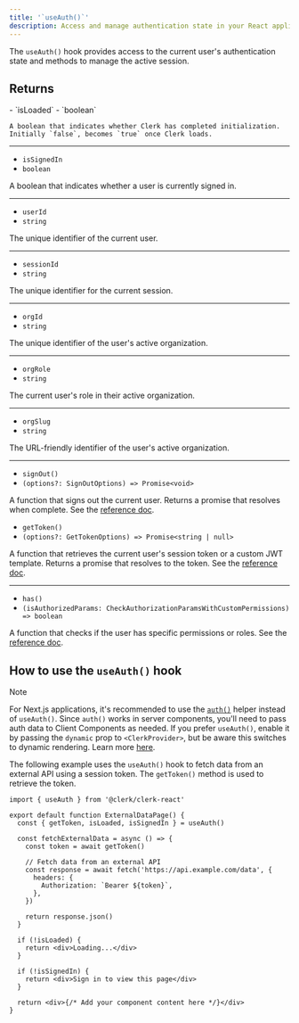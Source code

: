 ```yaml
---
title: '`useAuth()`'
description: Access and manage authentication state in your React application with Clerk's useAuth() hook.
---
```


The `useAuth()` hook provides access to the current user's authentication state and methods to manage the active session.

## Returns

<Properties>
  - `isLoaded`
  - `boolean`

    A boolean that indicates whether Clerk has completed initialization. Initially `false`, becomes `true` once Clerk loads.

  ---

  - `isSignedIn`
  - `boolean`

  A boolean that indicates whether a user is currently signed in.

  ---

  - `userId`
  - `string`

  The unique identifier of the current user.

  ---

  - `sessionId`
  - `string`

  The unique identifier for the current session.

  ---

  - `orgId`
  - `string`

  The unique identifier of the user's active organization.

  ---

  - `orgRole`
  - `string`

  The current user's role in their active organization.

  ---

  - `orgSlug`
  - `string`

  The URL-friendly identifier of the user's active organization.

  ---

  - `signOut()`
  - `(options?: SignOutOptions) => Promise<void>`

  A function that signs out the current user. Returns a promise that resolves when complete. See the [reference doc](/docs/references/javascript/clerk/clerk#sign-out).

  - `getToken()`
  - `(options?: GetTokenOptions) => Promise<string | null>`

  A function that retrieves the current user's session token or a custom JWT template. Returns a promise that resolves to the token. See the [reference doc](/docs/references/javascript/session#get-token).

  ---

  - `has()`
  - `(isAuthorizedParams: CheckAuthorizationParamsWithCustomPermissions) => boolean`

  A function that checks if the user has specific permissions or roles. See the [reference doc](/docs/references/nextjs/auth-object#has).
</Properties>

## How to use the `useAuth()` hook

> [!NOTE]
> For Next.js applications, it's recommended to use the [`auth()`](/docs/references/nextjs/auth) helper instead of `useAuth()`. Since `auth()` works in server components, you'll need to pass auth data to Client Components as needed. If you prefer `useAuth()`, enable it by passing the `dynamic` prop to `<ClerkProvider>`, but be aware this switches to dynamic rendering. Learn more [here](/docs/references/nextjs/rendering-modes).

The following example uses the `useAuth()` hook to fetch data from an external API using a session token. The `getToken()` method is used to retrieve the token.

```tsx {{ filename: 'ExternalDataPage.tsx' }}
import { useAuth } from '@clerk/clerk-react'

export default function ExternalDataPage() {
  const { getToken, isLoaded, isSignedIn } = useAuth()

  const fetchExternalData = async () => {
    const token = await getToken()

    // Fetch data from an external API
    const response = await fetch('https://api.example.com/data', {
      headers: {
        Authorization: `Bearer ${token}`,
      },
    })

    return response.json()
  }

  if (!isLoaded) {
    return <div>Loading...</div>
  }

  if (!isSignedIn) {
    return <div>Sign in to view this page</div>
  }

  return <div>{/* Add your component content here */}</div>
}
```
